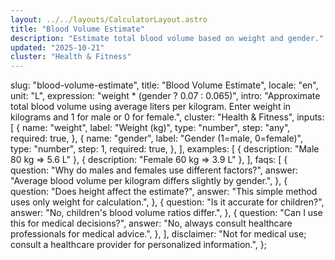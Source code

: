 ```yaml
---
layout: ../../layouts/CalculatorLayout.astro
title: "Blood Volume Estimate"
description: "Estimate total blood volume based on weight and gender."
updated: "2025-10-21"
cluster: "Health & Fitness"
---
```



  slug: "blood-volume-estimate",
  title: "Blood Volume Estimate",
  locale: "en",
  unit: "L",
  expression: "weight * (gender ? 0.07 : 0.065)",
  intro:
    "Approximate total blood volume using average liters per kilogram. Enter weight in kilograms and 1 for male or 0 for female.",
  cluster: "Health & Fitness",
  inputs: [
    {
      name: "weight",
      label: "Weight (kg)",
      type: "number",
      step: "any",
      required: true,
    },
    {
      name: "gender",
      label: "Gender (1=male, 0=female)",
      type: "number",
      step: 1,
      required: true,
    },
  ],
  examples: [
    { description: "Male 80 kg ⇒ 5.6 L" },
    { description: "Female 60 kg ⇒ 3.9 L" },
  ],
  faqs: [
    {
      question: "Why do males and females use different factors?",
      answer: "Average blood volume per kilogram differs slightly by gender.",
    },
    {
      question: "Does height affect the estimate?",
      answer: "This simple method uses only weight for calculation.",
    },
    {
      question: "Is it accurate for children?",
      answer: "No, children's blood volume ratios differ.",
    },
    {
      question: "Can I use this for medical decisions?",
      answer: "No, always consult healthcare professionals for medical advice.",
    },
  ],
  disclaimer:
    "Not for medical use; consult a healthcare provider for personalized information.",
};

<Calculator schema={schema} />
